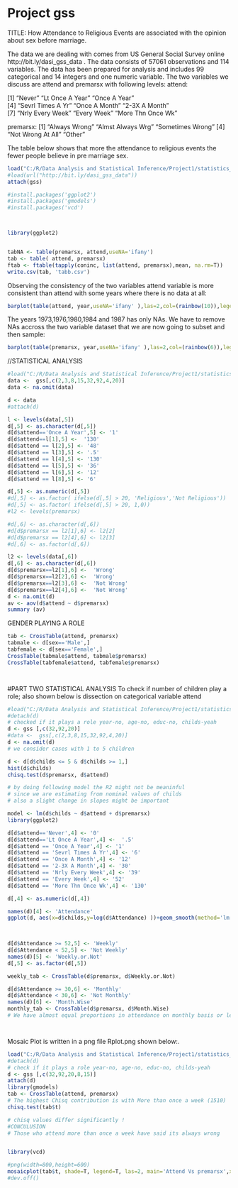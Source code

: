 Project gss
========================================================
TITLE:
How Attendance to Religious Events are associated with the opinion about sex before marriage.

The data we are dealing with comes from US General Social Survey online http://bit.ly/dasi_gss_data .  The data consists of 57061 observations and 114 variables. The data has been prepared for analysis and includes 99 categorical and 14 integers and one numeric variable. 
The two variables we discuss are attend and premarsx with following levels:
attend: 

[1] "Never"            "Lt Once A Year"   "Once A Year"    
[4] "Sevrl Times A Yr" "Once A Month"     "2-3X A Month"    
[7] "Nrly Every Week"  "Every Week"       "More Thn Once Wk"

premarsx:
[1] "Always Wrong"     "Almst Always Wrg" "Sometimes Wrong" 
[4] "Not Wrong At All" "Other"        

The table below shows that more the attendance to religious events the fewer people believe in pre marriage sex.


```r
load("C:/R/Data Analysis and Statistical Inference/Project1/statistics_project_gss.Rdata")
#load(url("http://bit.ly/dasi_gss_data"))
attach(gss)

#install.packages('ggplot2')
#install.packages('gmodels')
#install.packages('vcd')



library(ggplot2)


tabNA <- table(premarsx, attend,useNA='ifany')
tab <- table( attend, premarsx)
ftab <- ftable(tapply(coninc, list(attend, premarsx),mean, na.rm=T))
write.csv(tab, 'tabb.csv')

```


Observing the consistency of the two variables attend variable is more consistent than attend with some years where there is no data at all:


```r
barplot(table(attend, year,useNA='ifany' ),las=2,col=(rainbow(10)),legend=c(levels(attend),'NA'),args.legend=list(x='topleft'),cex.names=.7)
```

The years 1973,1976,1980,1984 and 1987 has only NAs. We have to remove NAs accross the two variable dataset that we are now going to subset and then sample:


```r
barplot(table(premarsx, year,useNA='ifany' ),las=2,col=(rainbow(6)),legend=c(levels(premarsx),'NA'),args.legend=list(x='topleft'),cex.names=.7)
```

//STATISTICAL ANALYSIS

```r

#load("C:/R/Data Analysis and Statistical Inference/Project1/statistics_project_gss.Rdata")
data <-  gss[,c(2,3,8,15,32,92,4,20)]
data <- na.omit(data)

d <- data
#attach(d)

l <- levels(data[,5])
d[,5] <- as.character(d[,5])
d[d$attend=='Once A Year',5] <- '1'
d[d$attend==l[1],5] <-  '130'
d[d$attend == l[2],5] <- '48'
d[d$attend == l[3],5] <- '.5'
d[d$attend == l[4],5] <- '130'
d[d$attend == l[5],5] <- '36'
d[d$attend == l[6],5] <- '12'
d[d$attend == l[8],5] <- '6'

d[,5] <- as.numeric(d[,5])
#d[,5] <- as.factor( ifelse(d[,5] > 20, 'Religious','Not Religious'))
#d[,5] <- as.factor( ifelse(d[,5] > 20, 1,0))
#l2 <- levels(premarsx)

#d[,6] <- as.character(d[,6])
#d[d$premarsx == l2[1],6] <- l2[2]
#d[d$premarsx == l2[4],6] <- l2[3]
#d[,6] <- as.factor(d[,6])

l2 <- levels(data[,6])
d[,6] <- as.character(d[,6])
d[d$premarsx==l2[1],6] <-  'Wrong'
d[d$premarsx==l2[2],6] <-  'Wrong'
d[d$premarsx==l2[3],6] <-  'Not Wrong'
d[d$premarsx==l2[4],6] <-  'Not Wrong'
d <- na.omit(d)
av <- aov(d$attend ~ d$premarsx)
summary (av)


```

GENDER PLAYING A ROLE

```r

tab <- CrossTable(attend, premarsx)
tabmale <- d[sex=='Male',]
tabfemale <- d[sex=='Female',]
CrossTable(tabmale$attend, tabmale$premarsx)
CrossTable(tabfemale$attend, tabfemale$premarsx)




```

#PART TWO STATISTICAL ANALYSIS 
To check if number of children play a role; also shown below is dissection on categorical variable attend
```r
#load("C:/R/Data Analysis and Statistical Inference/Project1/statistics_project_gss.Rdata")
#detach(d)
# checked if it plays a role year-no, age-no, educ-no, childs-yeah
d <- gss [,c(32,92,20)]
#data <-  gss[,c(2,3,8,15,32,92,4,20)]
d <- na.omit(d)
# we consider cases with 1 to 5 children

d <- d[d$childs <= 5 & d$childs >= 1,]
hist(d$childs)
chisq.test(d$premarsx, d$attend)

# by doing following model the R2 might not be meaninful
# since we are estimating from nominal values of childs
# also a slight change in slopes might be important

model <- lm(d$childs ~ d$attend + d$premarsx)
library(ggplot2)

d[d$attend=='Never',4] <- '0'
d[d$attend=='Lt Once A Year',4] <-  '.5'
d[d$attend == 'Once A Year',4] <- '1'
d[d$attend == 'Sevrl Times A Yr',4] <- '6'
d[d$attend == 'Once A Month',4] <- '12'
d[d$attend == '2-3X A Month',4] <- '30'
d[d$attend == 'Nrly Every Week',4] <- '39'
d[d$attend == 'Every Week',4] <- '52'
d[d$attend == 'More Thn Once Wk',4] <- '130'

d[,4] <- as.numeric(d[,4])

names(d)[4] <- 'Attendance'
ggplot(d, aes(x=d$childs,y=log(d$Attendance) ))+geom_smooth(method='lm')+geom_point(aes(color=d$premarsx, size=5))
  


d[d$Attendance >= 52,5] <- 'Weekly'
d[d$Attendance < 52,5] <- 'Not Weekly'
names(d)[5] <- 'Weekly.or.Not'
d[,5] <- as.factor(d[,5])

weekly_tab <- CrossTable(d$premarsx, d$Weekly.or.Not)

d[d$Attendance >= 30,6] <- 'Monthly'
d[d$Attendance < 30,6] <- 'Not Monthly'
names(d)[6] <- 'Month.Wise'
monthly_tab <- CrossTable(d$premarsx, d$Month.Wise)
# We have almost equal proportions in attendance on monthly basis or less than that, and chisq contributions are almost similar, hence our presumption failed on month-wise and less than month-wise attedance basis. Only the strongest chisq contribution of 1510 came from those who attend more than once wk are against of sex before marriage in the orginal dataset !




```


Mosaic Plot is written in a png file Rplot.png shown below:.

```r

load("C:/R/Data Analysis and Statistical Inference/Project1/statistics_project_gss.Rdata")
#detach(d)
# check if it plays a role year-no, age-no, educ-no, childs-yeah
d <- gss [,c(32,92,20,8,15)]
attach(d)
library(gmodels)
tab <- CrossTable(attend, premarsx)
# The highest Chisq contribution is with More than once a week (1510)
chisq.test(tab$t)

# chisq values differ significantly !
#CONCULUSION
# Those who attend more than once a week have said its always wrong


library(vcd)

#png(width=800,height=600)
mosaicplot(tab$t, shade=T, legend=T, las=2, main='Attend Vs premarsx',xlab='Attend events',ylab='Opinion of premarriage sex')
#dev.off()



```
